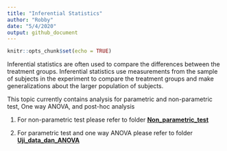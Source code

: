 ```yaml
---
title: "Inferential Statistics"
author: "Robby"
date: "5/4/2020"
output: github_document
---
```


```r
knitr::opts_chunk$set(echo = TRUE)
```

Inferential statistics are often used to compare the differences between the treatment groups. Inferential statistics use measurements from the sample of subjects in the experiment to compare the treatment groups and make generalizations about the larger population of subjects.

This topic currently contains analysis for parametric and non-parametric test, One way ANOVA, and post-hoc analysis  

1. For non-parametric test please refer to folder [**Non_parametric_test**](https://github.com/robbybinsar/Konservasi_ANJ/tree/master/Inferential_analysis/Non_parametric_test)

2. For parametric test and one way ANOVA please refer to folder [**Uji_data_dan_ANOVA**](https://github.com/robbybinsar/Konservasi_ANJ/tree/master/Inferential_analysis/Uji_data_dan_ANOVA)
    